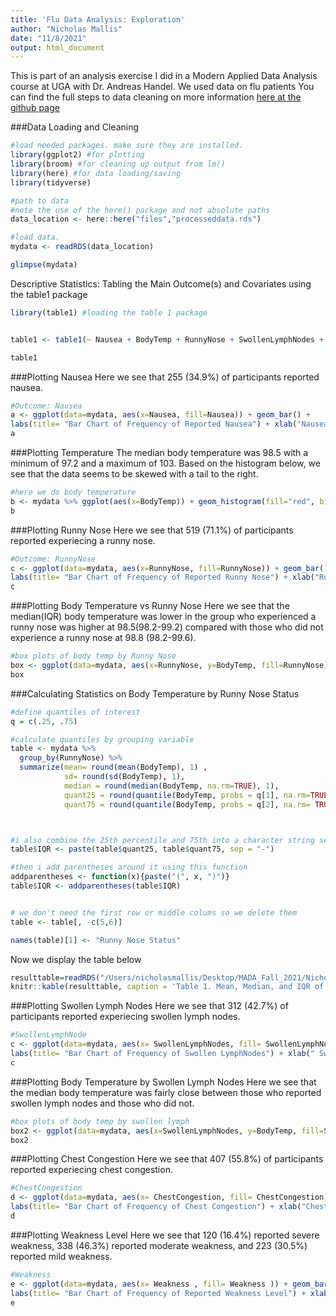 ```yaml
---
title: 'Flu Data Analysis: Exploration'
author: "Nicholas Mallis"
date: "11/8/2021"
output: html_document
---
```



This is part of an analysis exercise I did in a Modern Applied Data Analysis course at UGA with Dr. Andreas Handel. We used data on flu patients You can find the full steps to data cleaning on more information [here at the github page](https://github.com/nicholasmallis/NicholasMallis-MADA-analysis3)

###Data Loading and Cleaning
```r
#load needed packages. make sure they are installed.
library(ggplot2) #for plotting
library(broom) #for cleaning up output from lm()
library(here) #for data loading/saving
library(tidyverse)

#path to data
#note the use of the here() package and not absolute paths
data_location <- here::here("files","processeddata.rds")

#load data. 
mydata <- readRDS(data_location)

glimpse(mydata)

```

Descriptive Statistics: Tabling the Main Outcome(s) and Covariates using the table1 package
```r
library(table1) #loading the table 1 package


table1 <- table1(~ Nausea + BodyTemp + RunnyNose + SwollenLymphNodes + ChestCongestion + Weakness +  NasalCongestion + Sneeze + Fatigue + SubjectiveFever + Headache , data=mydata, overall="Total")

table1
```


###Plotting Nausea
Here we see that 255 (34.9%) of participants reported nausea.
```r
#Outcome: Nausea
a <- ggplot(data=mydata, aes(x=Nausea, fill=Nausea)) + geom_bar() +
labs(title= "Bar Chart of Frequency of Reported Nausea") + xlab("Nausea") +  ylab("Count") + theme_classic()
a
```

###Plotting Temperature
The median body temperature was 98.5 with a minimum of 97.2 and a maximum of 103. Based on the histogram below, we see that the data seems to be skewed with a tail to the right.
```r

#here we do body temperature
b <- mydata %>% ggplot(aes(x=BodyTemp)) + geom_histogram(fill="red", binwidth =.25) + labs(title= "Histogram of Body Temperature") + xlab("Histogram of Body Temperature") +  ylab("Count") + theme_classic()
b


```

###Plotting Runny Nose
Here we see that 519 (71.1%) of participants reported experiecing a runny nose.
```r
#Outcome: RunnyNose
c <- ggplot(data=mydata, aes(x=RunnyNose, fill=RunnyNose)) + geom_bar() +
labs(title= "Bar Chart of Frequency of Reported Runny Nose") + xlab("Runny Nose") +  ylab("Count") + theme_classic()
c
```


###Plotting Body Temperature vs Runny Nose
Here we see that the median(IQR) body temperature was lower in the group who experienced a runny nose was higher at 98.5(98.2-99.2) compared with those who did not experience a runny nose at 98.8 (98.2-99.6).


```r

#box plots of body temp by Runny Nose
box <- ggplot(data=mydata, aes(x=RunnyNose, y=BodyTemp, fill=RunnyNose)) + geom_boxplot() + labs(title= "Boxplot of Body Temperature vs Runny Nose ") + xlab("Runny Nose (Yes or No") +  ylab("Body Temperature") + theme_classic()
box

```
###Calculating Statistics on Body Temperature by Runny Nose Status
```r
#define quantiles of interest
q = c(.25, .75)

#calculate quantiles by grouping variable
table <- mydata %>%
  group_by(RunnyNose) %>%
  summarize(mean= round(mean(BodyTemp), 1) ,
            sd= round(sd(BodyTemp), 1),
            median = round(median(BodyTemp, na.rm=TRUE), 1),
            quant25 = round(quantile(BodyTemp, probs = q[1], na.rm=TRUE), 1), 
            quant75 = round(quantile(BodyTemp, probs = q[2], na.rm= TRUE), 1))



#i also combine the 25th percentile and 75th into a character string seperated by a "-"
table$IQR <- paste(table$quant25, table$quant75, sep = "-")

#then i add parentheses around it using this function
addparentheses <- function(x){paste("(", x, ")")}
table$IQR <- addparentheses(table$IQR)


# we don't need the first row or middle colums so we delete them
table <- table[, -c(5,6)]

names(table)[1] <- "Runny Nose Status"

```



Now we display the table below
```r

resulttable=readRDS("/Users/nicholasmallis/Desktop/MADA_Fall_2021/NicholasMallis-MADA-portfolio/files/summarytable.rds")
knitr::kable(resulttable, caption = 'Table 1. Mean, Median, and IQR of Body Temperature by Runny Nose Status')
```


###Plotting Swollen Lymph Nodes
Here we see that 312 (42.7%) of participants reported experiecing swollen lymph nodes.
```r
#SwollenLymphNode
c <- ggplot(data=mydata, aes(x= SwollenLymphNodes, fill= SwollenLymphNodes)) + geom_bar() +
labs(title= "Bar Chart of Frequency of Swollen LymphNodes") + xlab(" Swollen LymphNodes") +  ylab("Count") + theme_classic()
c
```

###Plotting Body Temperature by Swollen Lymph Nodes 
Here we see that the median body temperature was fairly close between those who reported swollen lymph nodes and those who did not.
```r

#box plots of body temp by swollen lymph
box2 <- ggplot(data=mydata, aes(x=SwollenLymphNodes, y=BodyTemp, fill=SwollenLymphNodes)) + geom_boxplot() + labs(title= "Boxplot of Swollen Lymph Nodes vs Runny Nose ") + xlab("Swollen Lymph Nodes (Yes or No") +  ylab("Body Temperature") + theme_classic()
box2

```



###Plotting Chest Congestion
Here we see that 407 (55.8%) of participants reported experiecing chest congestion.
```r
#ChestCongestion
d <- ggplot(data=mydata, aes(x= ChestCongestion, fill= ChestCongestion)) + geom_bar() +
labs(title= "Bar Chart of Frequency of Chest Congestion") + xlab("Chest Congestion") +  ylab("Count") + theme_classic()
d
```


###Plotting Weakness Level
Here we see that 120 (16.4%) reported severe weakness, 338 (46.3%) reported moderate weakness, and 223 (30.5%) reported mild weakness.


```r
#Weakness 
e <- ggplot(data=mydata, aes(x= Weakness , fill= Weakness )) + geom_bar() +
labs(title= "Bar Chart of Frequency of Reported Weakness Level") + xlab("Reported Weakness Level") +  ylab("Count") + theme_classic()
e
```











